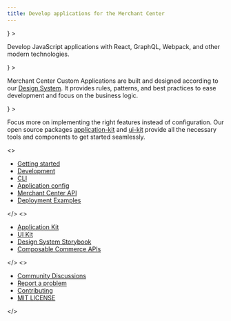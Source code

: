 ```yaml
---
title: Develop applications for the Merchant Center
---
```



<Cards>
  <Card
    title="Built on modern technologies"
    icon={<ScreenCogIcon />}
  >

Develop JavaScript applications with React, GraphQL, Webpack, and other modern technologies.

  </Card>
  <Card
    title="Based on a solid Design System"
    icon={<ScreenDesignToolIcon />}
  >

Merchant Center Custom Applications are built and designed according to our [Design System](https://uikit.commercetools.com/). It provides rules, patterns, and best practices to ease development and focus on the business logic.

  </Card>
  <Card
    title="Zero config development tools"
    icon={<ScreenBulbIcon />}
  >

Focus more on implementing the right features instead of configuration. Our open source packages [application-kit](https://github.com/commercetools/merchant-center-application-kit) and [ui-kit](https://github.com/commercetools/ui-kit) provide all the necessary tools and components to get started seamlessly.

  </Card>
</Cards>

<div style={{ width: '100%', margin: '5rem 0' }}>
  <div style={{ maxWidth: '65%', margin: '0 auto' }}>
    <WebDeveloperIcon width="100%" height="100%" />
  </div>
</div>

<Cards narrow>
  <Card title="Documentation">
<>

- [Getting started](/getting-started)
- [Development](/development)
- [CLI](/api-reference/cli)
- [Application config](/api-reference/application-config)
- [Merchant Center API](/concepts/merchant-center-api)
- [Deployment Examples](/deployment-examples)

</>
  </Card>
  <Card title="Resources">
<>

- [Application Kit](https://github.com/commercetools/merchant-center-application-kit)
- [UI Kit](https://github.com/commercetools/ui-kit)
- [Design System Storybook](https://uikit.commercetools.com)
- [Composable Commerce APIs](https://docs.commercetools.com/api)

</>
  </Card>
  <Card title="Application Kit">
<>

- [Community Discussions](https://github.com/commercetools/merchant-center-application-kit/discussions)
- [Report a problem](https://github.com/commercetools/merchant-center-application-kit/issues/new/choose)
- [Contributing](https://github.com/commercetools/merchant-center-application-kit/blob/main/CONTRIBUTING.md)
- [MIT LICENSE](https://github.com/commercetools/merchant-center-application-kit/blob/main/LICENSE)

</>
  </Card>
</Cards>
